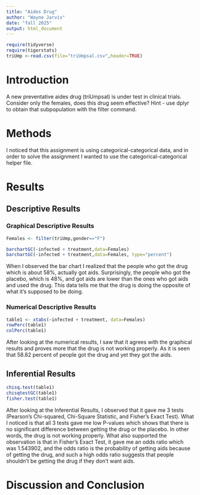 ```yaml
---
title: "Aides Drug"
author: "Wayne Jarvis"
date: "fall 2025"
output: html_document
---
```


```r
require(tidyverse)
require(tigerstats)
triUmp <-read.csv(file="triUmpsal.csv",header=TRUE)
```

# Introduction

<!--In this section you explain what you are trying to show.  Where did the data come from?  What is the research or other question you are trying to answer?.  If you skimp in this section expect to be marked down in your grade. Paint a picture of the project a couple of paragraphs is expected!-->

A new  preventative aides drug (triUmpsal) is under test in clinical trials. Consider only the females, does this drug seem effective?  Hint - use dplyr to obtain that subpopulation with the filter command.

# Methods

<!--Decide on your methods:  use "variable analysis" or other appropriate descriptors.  Make sure to choose at least one graphical method and at least one numerical method. Discuss what data manipulations may be needed for example subsetting or other binning procedures and what sort of graphical displays and inferential tools will be used!-->

I noticed that this assignment is using categorical-categorical data, and in order to solve the assignment I wanted to use the categorical-categorical helper file.

# Results

<!--Divide this section into two sub-sections:  One for your descriptive  results and one for your inferential results.!-->

## Descriptive Results

### Graphical Descriptive Results

<!--Graphical results here.  Make sure to show your code.  Provide appropriate labels for axes, giving units if possible, and provide a good title for the graph, too.  Use the graphical results to describe the patterns if any that exist in the data as focused toward the research question. Bottom line is to explain the features of the graph that are relevant to conforming or departing to what is expected by your null hypothesis !-->

```r
Females <- filter(triUmp,gender=="F")
```

```r
barchartGC(~infected + treatment,data=Females)
barchartGC(~infected + treatment,data=Females, type="percent")

```

When I observed the bar chart I realized that the people who got the drug which is about 58%, actually got aids. Surprisingly, the people who got the placebo, which is 48%, and got aids are lower than the ones who got aids and used the drug. This data tells me that the drug is doing the opposite of what it's supposed to be doing.

### Numerical Descriptive Results

<!--Numerical results go here. Use the numerical results to describe the patterns if any that exist in the data as focused toward the research question!-->

```r
table1 <- xtabs(~infected + treatment, data=Females)
rowPerc(table1)
colPerc(table1)
```

After looking at the numerical results, I saw that it agrees with the graphical results and proves more that the drug is not working properly. As it is seen that 58.82 percent of people got the drug and yet they got the aids. 

## Inferential Results

<!--State hypothesis clearly.  Make sure your discussion of the inferential test covers all the aspects that the test output produces, such as test statistic, p-value etc.  Make a decision about the null hypothesis, explain the assumptions on which the selected test/procedure was based, and why the chosen procedure satisfys the assumptions and is appropriate to answer the research question!-->


```r
chisq.test(table1)
chisqtestGC(table1)
fisher.test(table1)
```

After looking at the Inferential Results, I observed that it gave me 3 tests (Pearson's Chi-squared, Chi-Square Statistic, and Fisher's Exact Test). What I noticed is that all 3 tests gave me low P-values which shows that there is no significant difference between getting the drug or the placebo. In other words, the drug is not working properly. What also supported the observation is that in Fisher's Exact Test, it gave me an odds ratio which was 1.543902, and the odds ratio is the probability of getting aids because of getting the drug, and such a high odds ratio suggests that people shouldn't be getting the drug if they don't want aids.

# Discussion and Conclusion

<!--Discussion and conclusion here.  If you found a relationship be sure to consider whether the relationship occurs because one of the variavbles causes the other, or whether they perhasps are related for some other reason.  Watch the chapter 6 videos from the GeorgeTown videos collection.!-->
